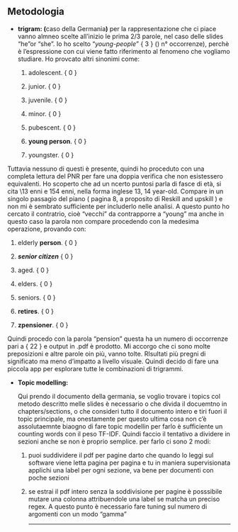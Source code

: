 ## Metodologia

-   **trigram: (**caso della Germania**)** per la rappresentazione che ci piace vanno almneo scelte all'inizio le prima 2/3 parole, nel caso delle slides "he"or "she". Io ho scelto "*young-people*" { 3 } () n° occorrenze), perchè è l'espressione con cui viene fatto riferimento al fenomeno che vogliamo studiare. Ho provcato altri sinonimi come:

    1.  adolescent. { 0 }

    2.  junior. { 0 }

    3.  juvenile. { 0 }

    4.  minor. { 0 }

    5.  pubescent. { 0 }

    6.  **young person**. { 0 }

    7.  youngster. { 0 }

Tuttavia nessuno di questi è presente, quindi ho proceduto con una completa lettura del PNR per fare una doppia verifica che non esistessero equivalenti. Ho scoperto che ad un ncerto puntosi parla di fasce di età, si cita \\13 enni e 154 enni, nella forma inglese 13, 14 year-old. Compare in un singolo passagio del piano ( pagina 8, a proposito di Reskill and upskill ) e non mi è sembrato sufficiente per includerlo nelle analisi. A questo punto ho cercato il contratrio, cioè "vecchi" da contrapporre a "young" ma anche in questo caso la parola non compare procedendo con la medesima operazione, provando con:

1.  elderly **person**. { 0 }

2.  ***senior citizen*** { 0 }

3.  aged. { 0 }

4.  elders. { 0 }

5.  seniors. { 0 }

6.  **retires**. { 0 }

7.  **zpensioner**. { 0 }

Quindi procedo con la parola "pension" questa ha un numero di occorrenze pari a { 22 } e output in .pdf è prodotto. Mi accorgo che ci sono molte preposizioni e altre parole oin più, vanno tolte. RIsultati più pregni di significato ma meno d'impatto a livello visuale. Quindi decido di fare una piccola app per esplorare tutte le combinazioni di trigrammi.

-   **Topic modelling:**

    Qui prendo il documento della germania, se voglio trovare i topics col metodo descritto melle slides è necessario o che divida il docuemtno in chapters/sections, o che consideri tutto il documento intero e tiri fuori il topic principale, ma onestamente per questo ultima cosa non c'è assolutaemnte biaogno di fare topic modellin per farlo è sufficiente un counting words con il peso TF-IDF. Quindi faccio il tentativo a dividere in sezioni anche se non è proprio semplice. per farlo ci sono 2 modi:

    1.  puoi suddividere il pdf per pagine darto che quando lo leggi sul software viene letta pagina per pagina e tu in maniera supervisionata applichi una label per ogni sezione, va bene per documenti con poche sezioni

    2.  se estrai il pdf intero senza la soddivisione per pagine è posssibile mutare una colonna attribuendole una label se matcha un preciso regex. A questo punto è necessario fare tuning sul numero di argomenti con un modo "gamma"

        ------------------------------------------------------------------------
